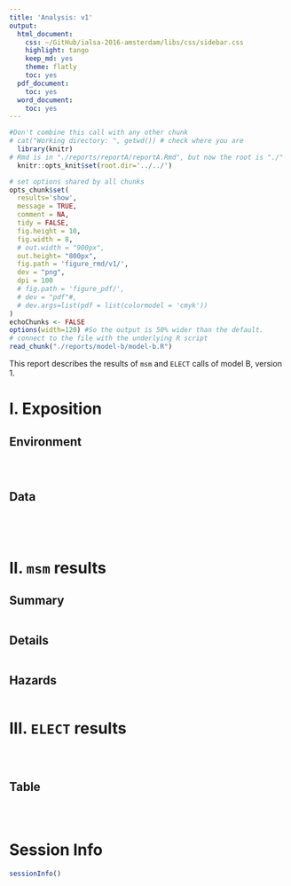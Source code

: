 ```yaml
---
title: 'Analysis: v1'
output:
  html_document:
    css: ~/GitHub/ialsa-2016-amsterdam/libs/css/sidebar.css
    highlight: tango
    keep_md: yes
    theme: flatly
    toc: yes
  pdf_document:
    toc: yes
  word_document:
    toc: yes
---
```


<!-- These two chunks should be added in the beginning of every .Rmd that you want to source an .R script -->
<!--  The 1st mandatory chunck  -->
<!--  Set the working directory to the repository's base directory -->
```r
#Don't combine this call with any other chunk 
# cat("Working directory: ", getwd()) # check where you are
  library(knitr)
# Rmd is in "./reports/reportA/reportA.Rmd", but now the root is "./"
  knitr::opts_knit$set(root.dir='../../') 
```

<!--  The 2nd mandatory chunck  -->
<!-- Set the report-wide options, and point to the external code file. -->
```r
# set options shared by all chunks
opts_chunk$set(
  results='show', 
  message = TRUE,
  comment = NA, 
  tidy = FALSE,
  fig.height = 10, 
  fig.width = 8, 
  # out.width = "900px",
  out.height= "800px",
  fig.path = 'figure_rmd/v1/',     
  dev = "png",
  dpi = 100
  # fig.path = 'figure_pdf/',     
  # dev = "pdf"#,
  # dev.args=list(pdf = list(colormodel = 'cmyk'))
)
echoChunks <- FALSE
options(width=120) #So the output is 50% wider than the default.
# connect to the file with the underlying R script  
read_chunk("./reports/model-b/model-b.R") 
```

This report describes the results of `msm` and `ELECT` calls of model B, version 1. 

# I. Exposition

## Environment 
<!-- Load 'sourced' R files.  Suppress the output when loading packages. --> 
```r
```

<!-- Load the sources.  Suppress the output when loading sources. --> 
```r
```

<!-- Load any Global functions and variables declared in the R file.  Suppress the output. --> 
```r
```

## Data 

<!-- Load the datasets.   -->
```r
```

```r
```

```r
```

```r
```



# II. `msm` results

## Summary
```r
```

## Details
```r
```

## Hazards
```r
```

# III. `ELECT` results

```r
```

<!-- Turn off for version 1 that does not have dummies   -->
```r
```


```r
```
## Table
```r
```

```r
```

```r
```

# Session Info
```r
sessionInfo()

```


